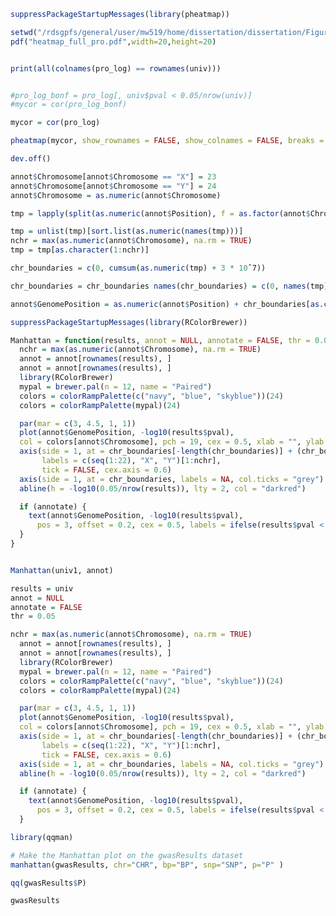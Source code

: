 ```r
suppressPackageStartupMessages(library(pheatmap)) 

setwd("/rdsgpfs/general/user/mw519/home/dissertation/dissertation/Figures")
pdf("heatmap_full_pro.pdf",width=20,height=20) 


print(all(colnames(pro_log) == rownames(univ)))


#pro_log_bonf = pro_log[, univ$pval < 0.05/nrow(univ)]
#mycor = cor(pro_log_bonf)

mycor = cor(pro_log)

pheatmap(mycor, show_rownames = FALSE, show_colnames = FALSE, breaks = seq(-1, 1, length.out = 100))

dev.off()
```



```r
annot$Chromosome[annot$Chromosome == "X"] = 23 
annot$Chromosome[annot$Chromosome == "Y"] = 24 
annot$Chromosome = as.numeric(annot$Chromosome)

tmp = lapply(split(as.numeric(annot$Position), f = as.factor(annot$Chromosome)), max, na.rm = TRUE)

tmp = unlist(tmp)[sort.list(as.numeric(names(tmp)))] 
nchr = max(as.numeric(annot$Chromosome), na.rm = TRUE) 
tmp = tmp[as.character(1:nchr)]

chr_boundaries = c(0, cumsum(as.numeric(tmp) + 3 * 10ˆ7))

chr_boundaries = chr_boundaries names(chr_boundaries) = c(0, names(tmp)) 

annot$GenomePosition = as.numeric(annot$Position) + chr_boundaries[as.character(as.numeric(annot$Chromosome)-1)]
```




```r
suppressPackageStartupMessages(library(RColorBrewer))

Manhattan = function(results, annot = NULL, annotate = FALSE, thr = 0.05) {
  nchr = max(as.numeric(annot$Chromosome), na.rm = TRUE) 
  annot = annot[rownames(results), ]
  annot = annot[rownames(results), ] 
  library(RColorBrewer)
  mypal = brewer.pal(n = 12, name = "Paired")
  colors = colorRampPalette(c("navy", "blue", "skyblue"))(24) 
  colors = colorRampPalette(mypal)(24)

  par(mar = c(3, 4.5, 1, 1)) 
  plot(annot$GenomePosition, -log10(results$pval),
  col = colors[annot$Chromosome], pch = 19, cex = 0.5, xlab = "", ylab = expression(-log[10](p[value])), las = 1, xaxt = "n")
  axis(side = 1, at = chr_boundaries[-length(chr_boundaries)] + (chr_boundaries[-1] - chr_boundaries[-length(chr_boundaries)])/2, 
       labels = c(seq(1:22), "X", "Y")[1:nchr], 
       tick = FALSE, cex.axis = 0.6)
  axis(side = 1, at = chr_boundaries, labels = NA, col.ticks = "grey")
  abline(h = -log10(0.05/nrow(results)), lty = 2, col = "darkred")

  if (annotate) {
    text(annot$GenomePosition, -log10(results$pval),
      pos = 3, offset = 0.2, cex = 0.5, labels = ifelse(results$pval < thr, yes = annot$Symbol, no = ""))
  } 
}


Manhattan(univ1, annot)
```

```r
results = univ
annot = NULL
annotate = FALSE
thr = 0.05

nchr = max(as.numeric(annot$Chromosome), na.rm = TRUE) 
  annot = annot[rownames(results), ]
  annot = annot[rownames(results), ] 
  library(RColorBrewer)
  mypal = brewer.pal(n = 12, name = "Paired")
  colors = colorRampPalette(c("navy", "blue", "skyblue"))(24) 
  colors = colorRampPalette(mypal)(24)

  par(mar = c(3, 4.5, 1, 1)) 
  plot(annot$GenomePosition, -log10(results$pval),
  col = colors[annot$Chromosome], pch = 19, cex = 0.5, xlab = "", ylab = expression(-log[10](p[value])), las = 1, xaxt = "n")
  axis(side = 1, at = chr_boundaries[-length(chr_boundaries)] + (chr_boundaries[-1] - chr_boundaries[-length(chr_boundaries)])/2, 
       labels = c(seq(1:22), "X", "Y")[1:nchr], 
       tick = FALSE, cex.axis = 0.6)
  axis(side = 1, at = chr_boundaries, labels = NA, col.ticks = "grey")
  abline(h = -log10(0.05/nrow(results)), lty = 2, col = "darkred")

  if (annotate) {
    text(annot$GenomePosition, -log10(results$pval),
      pos = 3, offset = 0.2, cex = 0.5, labels = ifelse(results$pval < thr, yes = annot$Symbol, no = ""))
  } 
```




```r
library(qqman)

# Make the Manhattan plot on the gwasResults dataset
manhattan(gwasResults, chr="CHR", bp="BP", snp="SNP", p="P" )
```
```r
qq(gwasResults$P)
```
```r
gwasResults
```

